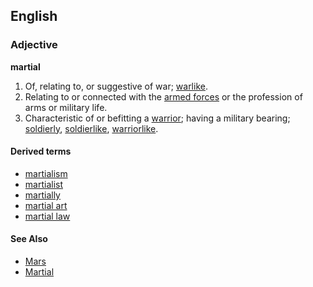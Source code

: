 ==English==
===Adjective===
'''martial'''

# Of, relating to, or suggestive of war; [[warlike]].
# Relating to or connected with the [[armed forces]] or the profession of arms or military life.
# Characteristic of or befitting a [[warrior]]; having a military bearing; [[soldierly]], [[soldierlike]], [[warriorlike]].

====Derived terms====
* [[martialism]]
* [[martialist]]
* [[martially]]
* [[martial art]]
* [[martial law]]

====See Also====
*[[Mars]]
*[[Martial]]